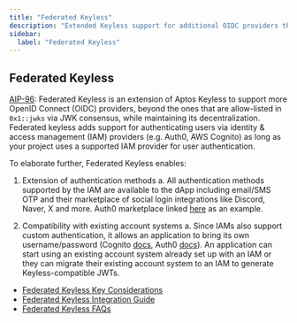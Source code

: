 ```yaml
---
title: "Federated Keyless"
description: "Extended Keyless support for additional OIDC providers through IAM systems like Auth0 and AWS Cognito."
sidebar:
  label: "Federated Keyless"
---
```


## Federated Keyless

[AIP-96](https://github.com/aptos-foundation/AIPs/blob/main/aips/aip-96.md): Federated Keyless is an extension of Aptos Keyless to support more OpenID Connect (OIDC) providers, beyond the ones that are allow-listed in `0x1::jwks` via JWK consensus, while maintaining its decentralization. Federated keyless adds support for authenticating users via identity & access management (IAM) providers (e.g. Auth0, AWS Cognito) as long as your project uses a supported IAM provider for user authentication.

To elaborate further, Federated Keyless enables:

1. Extension of authentication methods
   a. All authentication methods supported by the IAM are available to the dApp including email/SMS OTP and their marketplace of social login integrations like Discord, Naver, X and more. Auth0 marketplace linked [here](https://marketplace.auth0.com/) as an example.

2. Compatibility with existing account systems
   a. Since IAMs also support custom authentication, it allows an application to bring its own username/password (Cognito [docs](https://docs.aws.amazon.com/cognito/latest/developerguide/amazon-cognito-user-pools-authentication-flow.html), Auth0 [docs](https://auth0.com/blog/Custom-Authentication-With-Auth0/)). An application can start using an existing account system already set up with an IAM or they can migrate their existing account system to an IAM to generate Keyless-compatible JWTs.

- [Federated Keyless Key Considerations](/build/guides/aptos-keyless/federated-keyless/key-considerations)
- [Federated Keyless Integration Guide](/build/guides/aptos-keyless/federated-keyless/integration-guide)
- [Federated Keyless FAQs](/build/guides/aptos-keyless/federated-keyless/other)
